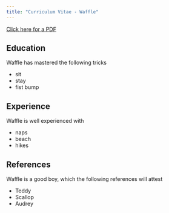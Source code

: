 ```yaml
---
title: "Curriculum Vitae - Waffle"
---
```


<a href = 'waffle_cv.pdf' target = '_blank'>Click here for a PDF</a>

## Education

Waffle has mastered the following tricks

* sit
* stay
* fist bump

## Experience

Waffle is well experienced with

* naps
* beach
* hikes

## References

Waffle is a good boy, which the following references will attest

* Teddy
* Scallop
* Audrey
